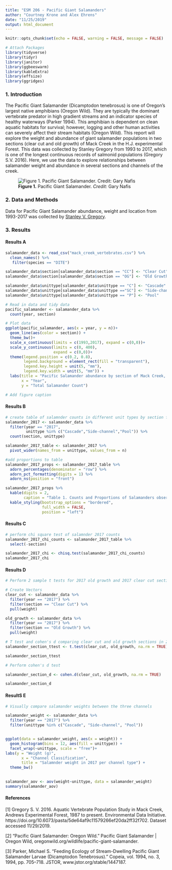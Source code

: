 ```yaml
---
title: "ESM 206 - Pacific Giant Salamanders"
author: "Courtney Krone and Alex Ehrens"
date: "11/25/2019"
output: html_document
---
```


```r
knitr::opts_chunk$set(echo = FALSE, warning = FALSE, message = FALSE)
```



```r
# Attach Packages
library(tidyverse)
library(tidyr)
library(janitor)
library(ggbeeswarm)
library(kableExtra)
library(effsize)
library(ggridges)
```

### 1. Introduction

The Pacific Giant Salamander (Dicamptodon tenebrosus) is one of Oregon's largest native amphibians (Oregon Wild). They are typically the dominant vertebrate predator in high gradient streams and an indicator species of healthy waterways (Parker 1994).  This amphibian is dependent on clean aquatic habitats for survival; however, logging and other human activities can severely affect their stream habitats (Oregon Wild). This report will explore the weight and abundance of giant salamander populations in two sections (clear cut and old growth) of Mack Creek in the H.J. experimental Forest. This data was collected by Stanley Gregory from 1993 to 2017, which is one of the longest continuous records of salmonid populations (Gregory S.V. 2016). Here, we use the data to explore relationships between salamander weight and abundance in several sections and channels of the creek. 

![**Figure 1.** Pacific Giant Salamander. *Credit:* Gary Nafis](pacific_giant_salamander.jpg)


### 2. Data and Methods

Data for Pacific Giant Salamander abundance, weight and location from 1993-2017 was collected by [Stanley V. Gregory](https://portal.edirepository.org/nis/mapbrowse?scope=knb-lter-and&identifier=4027&revision=12).

### 3. Results


#### Results A
```r
salamander_data <- read_csv("mack_creek_vertebrates.csv") %>% 
  clean_names() %>% 
   filter(species == "DITE") 

salamander_data$section[salamander_data$section == "CC"] <- "Clear Cut"
salamander_data$section[salamander_data$section == "OG"] <- "Old Growth"

salamander_data$unittype[salamander_data$unittype == "C"] <- "Cascade"
salamander_data$unittype[salamander_data$unittype =="SC"] <- "Side-channel"
salamander_data$unittype[salamander_data$unittype == "P"] <- "Pool"


```

```r
# Read in data and tidy data
pacific_salamander <- salamander_data %>% 
  count(year, section)

# Plot data
ggplot(pacific_salamander, aes(x = year, y = n))+
  geom_line(aes(color = section)) +
  theme_bw()+
  scale_x_continuous(limits = c(1993,2017), expand = c(0,0))+
  scale_y_continuous(limits = c(0, 400),
                     expand = c(0,0))+
  theme(legend.position = c(0.2, 0.8), 
        legend.background = element_rect(fill = "transparent"),
        legend.key.height = unit(5, "mm"),
        legend.key.width = unit(5, "mm")) +
  labs(title = "Pacific Salamander abundance by section of Mack Creek, Oregon (1993-2017)",
       x = "Year",
       y = "Total Salamander Count")

# Add figure caption
```


#### Results B

```r
# create table of salamnder counts in different unit types by section for 2017
salamander_2017 <- salamander_data %>% 
  filter(year == "2017", 
         unittype %in% c("Cascade","Side-channel","Pool")) %>% 
  count(section, unittype)

salamander_2017_table <- salamander_2017 %>% 
  pivot_wider(names_from = unittype, values_from = n)

#add proportions to table
salamander_2017_props <- salamander_2017_table %>% 
  adorn_percentages(denominator = "row") %>% 
  adorn_pct_formatting(digits = 1) %>% 
  adorn_ns(position = "front")

salamander_2017_props %>% 
  kable(digits = 2,
        caption = "Table 1. Counts and Proportions of Salamanders observed at different channel types in Mack Creek for clear-cut and old-growth sections in 2017.") %>% 
  kable_styling(bootstrap_options = "bordered",
                full_width = FALSE,
                position = "left")
```

#### Results C

```r
# perform chi square test of salamnder 2017 counts
salamander_2017_chi_counts <- salamander_2017_table %>% 
  select(-section)

salamander_2017_chi <- chisq.test(salamander_2017_chi_counts)
salamander_2017_chi

```


#### Results D

```r
# Perform 2 sample t tests for 2017 old growth and 2017 clear cut sections

# Create Vectors
clear_cut <- salamander_data %>% 
  filter(year == "2017") %>% 
  filter(section == "Clear Cut") %>% 
  pull(weight)

old_growth <- salamander_data %>% 
  filter(year == "2017") %>% 
  filter(section == "Old Growth") %>% 
  pull(weight)

# T test and cohen's d comparing clear cut and old growth sections in 2017
salamander_section_ttest <- t.test(clear_cut, old_growth, na.rm = TRUE)

salamander_section_ttest

# Perform cohen's d test

salamander_section_d <- cohen.d(clear_cut, old_growth, na.rm = TRUE)

salamander_section_d

```


#### ResultS E

```r
# Visually compare salamander weights between the three channels

salamander_weight <- salamander_data %>% 
  filter(year == "2017") %>% 
  filter(unittype %in% c("Cascade", "Side-channel", "Pool"))


ggplot(data = salamander_weight, aes(x = weight)) +
  geom_histogram(bins = 12, aes(fill = unittype)) +
  facet_wrap(~unittype, scale = "free")+
labs(y = "Weight (g)", 
       x = "Channel Classification",
       title = "Salamnder weight in 2017 per channel type") +
  theme_bw()
  
```

```r
salamander_aov <- aov(weight~unittype, data = salamander_weight) 
summary(salamander_aov)
```




#### References

[1] Gregory S. V. 2016. Aquatic Vertebrate Population Study in Mack Creek, Andrews Experimental Forest, 1987 to present. Environmental Data Initiative. https://doi.org/10.6073/pasta/5de64af9c11579266ef20da2ff32f702. Dataset accessed 11/29/2019.
 
[2] “Pacific Giant Salamander: Oregon Wild.” Pacific Giant Salamander | Oregon Wild, oregonwild.org/wildlife/pacific-giant-salamander.

[3] Parker, Michael S. “Feeding Ecology of Stream-Dwelling Pacific Giant Salamander Larvae (Dicamptodon Tenebrosus).” Copeia, vol. 1994, no. 3, 1994, pp. 705–718. JSTOR, www.jstor.org/stable/1447187.